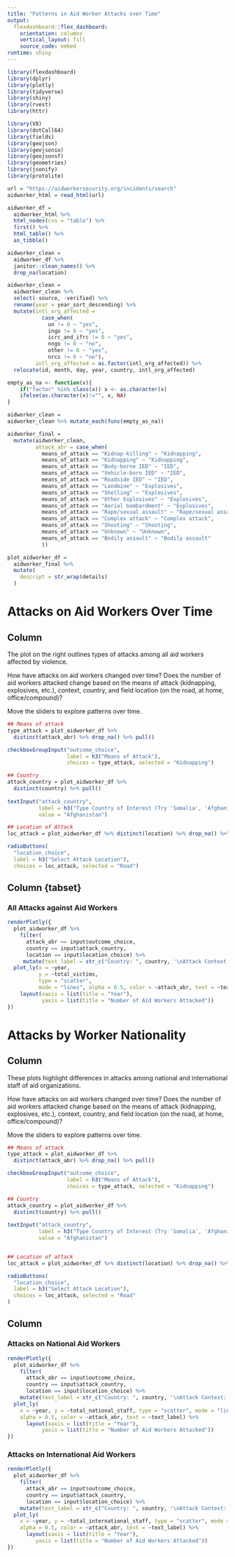 ```yaml
---
title: "Patterns in Aid Worker Attacks over Time"
output:
  flexdashboard::flex_dashboard:
    orientation: columns
    vertical_layout: fill
    source_code: embed
runtime: shiny
---
```


```r
library(flexdashboard)
library(dplyr)
library(plotly)
library(tidyverse)
library(shiny)
library(rvest)
library(httr)

library(V8)
library(dotCall64)
library(fields)
library(geojson)
library(geojsonio)
library(geojsonsf)
library(geometries)
library(jsonify)
library(protolite)

```

```r
url = "https://aidworkersecurity.org/incidents/search"
aidworker_html = read_html(url)

aidworker_df = 
  aidworker_html %>% 
  html_nodes(css = "table") %>%  
  first() %>% 
  html_table() %>% 
  as_tibble()

aidworker_clean =
  aidworker_df %>%
  janitor::clean_names() %>% 
  drop_na(location) 

aidworker_clean =
  aidworker_clean %>% 
  select(-source, -verified) %>% 
  rename(year = year_sort_descending) %>% 
  mutate(intl_org_affected = 
           case_when(
             un != 0 ~ "yes",
             ingo != 0 ~ "yes",
             icrc_and_ifrc != 0 ~ "yes",
             nngo != 0 ~ "no",
             other != 0 ~ "yes",
             nrcs != 0 ~ "no"),
         intl_org_affected = as.factor(intl_org_affected)) %>% 
  relocate(id, month, day, year, country, intl_org_affected) 

empty_as_na <- function(x){
    if("factor" %in% class(x)) x <- as.character(x) 
    ifelse(as.character(x)!="", x, NA)
}

aidworker_clean = 
aidworker_clean %>% mutate_each(funs(empty_as_na))

aidworker_final = 
  mutate(aidworker_clean, 
         attack_abr = case_when(
           means_of_attack == "Kidnap-killing" ~ "Kidnapping",
           means_of_attack == "Kidnapping" ~ "Kidnapping",
           means_of_attack == "Body-borne IED" ~ "IED", 
           means_of_attack == "Vehicle-born IED" ~ "IED", 
           means_of_attack == "Roadside IED" ~ "IED",
           means_of_attack == "Landmine" ~ "Explosives", 
           means_of_attack == "Shelling" ~ "Explosives",
           means_of_attack == "Other Explosives" ~ "Explosives",
           means_of_attack == "Aerial bombardment" ~ "Explosives",
           means_of_attack == "Rape/sexual assault" ~ "Rape/sexual assault",
           means_of_attack == "Complex attack" ~ "Complex attack",
           means_of_attack == "Shooting" ~ "Shooting",
           means_of_attack == "Unknown" ~ "Unknown", 
           means_of_attack == "Bodily assault" ~ "Bodily assault"
           ))

plot_aidworker_df = 
  aidworker_final %>% 
  mutate(
    descript = str_wrap(details)
  )

```

Attacks on Aid Workers Over Time 
==================================================

Column  {.sidebar}
-----------------------------------------------------------------------

The plot on the right outlines types of attacks among all aid workers affected by violence. 

How have attacks on aid workers changed over time? Does the number of aid workers attacked change based on the means of attack (kidnapping, explosives, etc.), context, country, and field location (on the road, at home, office/compound)? 

Move the sliders to explore patterns over time.

```r

## Means of attack 
type_attack = plot_aidworker_df %>% 
  distinct(attack_abr) %>% drop_na() %>% pull()

checkboxGroupInput("outcome_choice", 
                   label = h3("Means of Attack"),
                   choices = type_attack, selected = "Kidnapping")

## Country 
attack_country = plot_aidworker_df %>% 
  distinct(country) %>% pull()
  
textInput("attack_country", 
          label = h3("Type Country of Interest (Try 'Somalia', 'Afghanistan', or 'DR Congo')"),
          value = "Afghanistan")

## Location of Attack 
loc_attack = plot_aidworker_df %>% distinct(location) %>% drop_na() %>% pull()

radioButtons(
  "location_choice",
  label = h3("Select Attack Location"),
  choices = loc_attack, selected = "Road")

```


Column {tabset}
-----------------------------------------------------------------------

### All Attacks against Aid Workers 

```r

renderPlotly({ 
  plot_aidworker_df %>%
    filter(
      attack_abr == input$outcome_choice,
      country == input$attack_country,
      location == input$location_choice) %>% 
     mutate(text_label = str_c("Country: ", country, '\nAttack Context: ', attack_context, '\n ', descript)) %>%  
  plot_ly(x = ~year, 
          y = ~total_victims,
          type = "scatter",
          mode = "lines", alpha = 0.5, color = ~attack_abr, text = ~text_label) %>% 
    layout(xaxis = list(title = "Year"),
           yaxis = list(title = "Number of Aid Workers Attacked"))
})

```

Attacks by Worker Nationality 
=========================================

Column  {.sidebar}
-----------------------------------------------------------------------


These plots highlight differences in attacks among national and international staff of aid organizations. 

How have attacks on aid workers changed over time? Does the number of aid workers attacked change based on the means of attack (kidnapping, explosives, etc.), context, country, and field location (on the road, at home, office/compound)? 
  
Move the sliders to explore patterns over time.

```r

## Means of attack 
type_attack = plot_aidworker_df %>% 
  distinct(attack_abr) %>% drop_na() %>% pull()

checkboxGroupInput("outcome_choice", 
                   label = h3("Means of Attack"),
                   choices = type_attack, selected = "Kidnapping")

## Country 
attack_country = plot_aidworker_df %>% 
  distinct(country) %>% pull()
  
textInput("attack_country", 
          label = h3("Type Country of Interest (Try 'Somalia', 'Afghanistan', or 'DR Congo')"),
          value = "Afghanistan")


## Location of attack 
loc_attack = plot_aidworker_df %>% distinct(location) %>% drop_na() %>% pull()

radioButtons(
  "location_choice",
  label = h3("Select Attack Location"),
  choices = loc_attack, selected = "Road"
)


```

Column {data-width=650}
-----------------------------------------------------------------------

### Attacks on National Aid Workers 

```r

renderPlotly({ 
  plot_aidworker_df %>%
    filter(
      attack_abr == input$outcome_choice,
      country == input$attack_country,
      location == input$location_choice) %>% 
    mutate(text_label = str_c("Country: ", country, '\nAttack Context:', attack_context, '\n ', descript)) %>% 
  plot_ly(
    x = ~year, y = ~total_national_staff, type = "scatter", mode = "lines",
    alpha = 0.5, color = ~attack_abr, text = ~text_label) %>% 
      layout(xaxis = list(title = "Year"),
           yaxis = list(title = "Number of Aid Workers Attacked"))
})

```

### Attacks on International Aid Workers  

```r

renderPlotly({ 
  plot_aidworker_df %>%
    filter(
      attack_abr == input$outcome_choice,
      country == input$attack_country,
      location == input$location_choice) %>% 
    mutate(text_label = str_c("Country: ", country, '\nAttack Context:', attack_context, '\n ', descript)) %>% 
  plot_ly(
    x = ~year, y = ~total_international_staff, type = "scatter", mode = "lines",
    alpha = 0.5, color = ~attack_abr, text = ~text_label) %>% 
      layout(xaxis = list(title = "Year"),
         yaxis = list(title = "Number of Aid Workers Attacked"))
})

```

